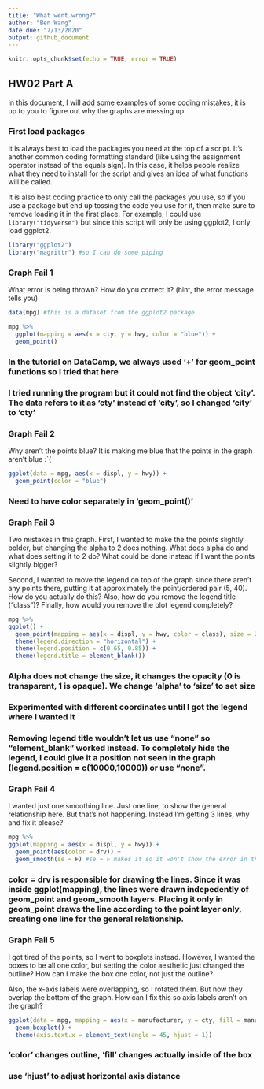 ---
title: "What went wrong?"
author: "Ben Wang"
date due: "7/13/2020"
output: github_document
---

```{r setup, include=TRUE}
knitr::opts_chunk$set(echo = TRUE, error = TRUE)
```

## HW02 Part A

In this document, I will add some examples of some coding mistakes, it is up to you to figure out why the graphs are messing up. 

### First load packages

It is always best to load the packages you need at the top of a script. It's another common coding formatting standard (like using the assignment operator instead of the equals sign). In this case, it helps people realize what they need to install for the script and gives an idea of what functions will be called. 

It is also best coding practice to only call the packages you use, so if you use a package but end up tossing the code you use for it, then make sure to remove loading it in the first place. For example, I could use `library("tidyverse")` but since this script will only be using ggplot2, I only load ggplot2.

```{r load libraries}
library("ggplot2")
library("magrittr") #so I can do some piping
```


### Graph Fail 1

What error is being thrown? How do you correct it? (hint, the error message tells you)

```{r}
data(mpg) #this is a dataset from the ggplot2 package

mpg %>% 
  ggplot(mapping = aes(x = cty, y = hwy, color = "blue")) +
  geom_point()
```
### In the tutorial on DataCamp, we always used '+' for geom_point functions so I tried that here
### I tried running the program but it could not find the object 'city'. The data refers to it as 'cty' instead of 'city', so I changed 'city' to 'cty'
### Graph Fail 2
Why aren't the points blue? It is making me blue that the points in the graph aren't blue :`(
```{r}
ggplot(data = mpg, aes(x = displ, y = hwy)) + 
  geom_point(color = "blue")

```
### Need to have color separately in 'geom_point()'


### Graph Fail 3
Two mistakes in this graph. First, I wanted to make the the points slightly bolder, but changing the alpha to 2 does nothing. What does alpha do and what does setting it to 2 do? What could be done instead if I want the points slightly bigger? 

Second, I wanted to move the legend on top of the graph since there aren't any points there, putting it at approximately the point/ordered pair (5, 40). How do you actually do this? Also, how do you remove the legend title ("class")? Finally, how would you remove the plot legend completely?
```{r}
mpg %>% 
ggplot() + 
  geom_point(mapping = aes(x = displ, y = hwy, color = class), size = 2) + 
  theme(legend.direction = "horizontal") + 
  theme(legend.position = c(0.65, 0.85)) +
  theme(legend.title = element_blank())

```
### Alpha does not change the size, it changes the opacity (0 is transparent, 1 is opaque). We change 'alpha' to 'size' to set size 
### Experimented with different coordinates until I got the legend where I wanted it
### Removing legend title wouldn't let us use "none" so "element_blank" worked instead. To completely hide the legend, I could give it a position not seen in the graph (legend.position = c(10000,10000)) or use "none".

### Graph Fail 4
I wanted just one smoothing line. Just one line, to show the general relationship here. But that's not happening. Instead I'm getting 3 lines, why and fix it please?

```{r}
mpg %>% 
ggplot(mapping = aes(x = displ, y = hwy)) + 
  geom_point(aes(color = drv)) + 
  geom_smooth(se = F) #se = F makes it so it won't show the error in the line of fit
```
### color = drv is responsible for drawing the lines. Since it was inside ggplot(mapping), the lines were drawn indepedently of geom_point and geom_smooth layers. Placing it only in geom_point draws the line according to the point layer only, creating one line for the general relationship.

### Graph Fail 5
I got tired of the points, so I went to boxplots instead. However, I wanted the boxes to be all one color, but setting the color aesthetic just changed the outline? How can I make the box one color, not just the outline? 

Also, the x-axis labels were overlapping, so I rotated them. But now they overlap the bottom of the graph. How can I fix this so axis labels aren't on the graph?


```{r}
ggplot(data = mpg, mapping = aes(x = manufacturer, y = cty, fill = manufacturer)) + 
  geom_boxplot() + 
  theme(axis.text.x = element_text(angle = 45, hjust = 1))
```
### 'color' changes outline, 'fill' changes actually inside of the box
### use 'hjust' to adjust horizontal axis distance

